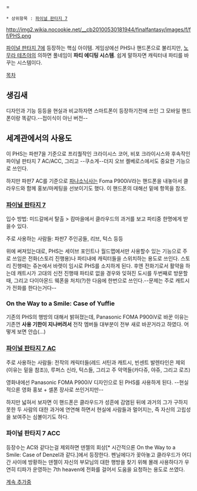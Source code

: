 {{{+1 PHS}}} = {{{+1 Party Henshu (Editing) System}}}

 * 상위항목 : [[파이널 판타지 7]]

http://img2.wikia.nocookie.net/__cb20100530181944/finalfantasy/images/f/ff/PHS.png


[[파이널 판타지 7]]에 등장하는 핵심 아이템. 게임상에선 PHS나 핸드폰으로 불리지만, [[노무라 테츠야]]의 의하면 풀네임이 '''파티 에디팅 시스템'''. 쉽게 말하자면 캐릭터내 파티를 바꾸는 시스템이다. 

[[목차]]

== 생김새 ==
디자인과 기능 등등을 현실과 비교하자면 스마트폰이 등장하기전에 쓰인 그 모바일 핸드폰이랑 똑같다.--접이식이 아닌 버전--


== 세계관에서의 사용도 ==
이 PHS는 파판7을 기준으로 프리퀄작인 크라이시스 코어, 비포 크라이시스와 후속작인 파이널 판타지 7 AC/ACC, 그리고 --쿠소게--더지 오브 켈베로스에서도 중요한 기능으로 쓰인다.

하지만 파판7 AC를 기준으로 [[파나소닉]]사는 Foma P900iV라는 핸드폰을 내놓아서 클라우드와 함께 홍보/마케팅을 선보이기도 했다. 이 핸드폰의 대해선 밑에 항목을 참조.

=== [[파이널 판타지 7]] ===

입수 방법: 미드갈에서 탈출 > 캄마을에서 클라우드의 과거를 보고 파티중 한명에게 받을수 있다.

주로 사용하는 사람들: 파판7 주인공들, 리브, 턱스 등등

위에 써져있는대로, PHS는 세이브 포인트나 월드맵에서만 사용할수 있는 기능으로 주로 쓰임은 전화(스토리 진행용)나 파티내에 캐릭터들을 스위치하는 용도로 쓰인다. 스토리 진행때는 쥬논에서 바렛이 임시로 PHS를 소지하게 된다. 후엔 전화기로서 활약을 하는데 캐트시가 고대의 신전 진행때 파티로 없을 경우와 잊혀진 도시를 두번째로 방문할때, 그리고 다이아몬드 웨폰을 처치(?)한 다음에 한번으로 쓰인다.--문제는 주로 캐트시가 전화를 한다는거다--



=== On the Way to a Smile: Case of Yuffie ===

기존의 PHS의 행방의 대해서 밝혀졌는데, Panasonic FOMA P900iV로 바꾼 이유는 기존껀 '''사용 기한이 지나버려서''' 전작 멤버들 대부분이 전부 새로 바꾼거라고 하였다. 어떻게 보면 안습(...)



=== [[파이널 판타지 7 AC]] === 

주로 사용하는 사람들: 전작의 캐릭터들(레드 서틴과 캐트시, 빈센트 발렌타인은 제외(이유는 밑을 참조)), 루퍼스 신라, 턱스들, 그리고 주 악역들(카다쥬, 야쥬, 그리고 로즈)

영화내에선 Panasonic FOMA P900iV 디자인으로 된 PHS를 사용하게 된다. --현실적으론 영화 홍보 + 셀폰 장사로 쓰인거지만-- 


하지만 넓혀서 보자면 이 핸드폰은 클라우드가 성흔에 감염된 뒤에 과거의 그가 구하지 못한 두 사람의 대한 과거에 연연해 하면서 현실에 사람들과 멀어지는, 즉 자신의 고립성을 보여주는 심볼이기도 하다. 
  
=== 파이널 판타지 7 ACC ===

등장수는 AC와 같다는걸 제외하면 덴젤의 회상[* 시간적으론 On the Way to a Smile: Case of Denzel과 같다.]에서 등장한다. 펜닐에다가 꽂아놓고 클라우드가 어디간 사이에 방황하는 덴젤이 자신의 부모님의 대한 행방을 찾기 위해 몰래 사용하다가 우연히 티파가 운영하는 7th heaven에 전화를 걸어서 도움을 요청하는 용도로 쓰였다. 



[[계속 추가중]]
